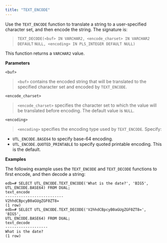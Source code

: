 ```yaml
---
title: "TEXT_ENCODE"
---
```


Use the `TEXT_ENCODE` function to translate a string to a user-specified character set, and then encode the string. The signature is:

> `TEXT_DECODE(<buf> IN VARCHAR2, <encode_charset> IN VARCHAR2 DEFAULT` `NULL, <encoding> IN PLS_INTEGER DEFAULT NULL)`

This function returns a `VARCHAR2` value.

**Parameters**

`<buf>`

> `<buf>` contains the encoded string that will be translated to the specified character set and encoded by `TEXT_ENCODE`.

`<encode_charset>`

> `<encode_charset>` specifies the character set to which the value will be translated before encoding. The default value is `NULL`.

`<encoding>`

> `<encoding>` specifies the encoding type used by `TEXT_ENCODE`. Specify:

-   `UTL_ENCODE.BASE64` to specify base-64 encoding.
-   `UTL_ENCODE.QUOTED_PRINTABLE` to specify quoted printable encoding. This is the default.

**Examples**

The following example uses the `TEXT_ENCODE` and `TEXT_DECODE` functions to first encode, and then decode a string:

```text
edb=# SELECT UTL_ENCODE.TEXT_ENCODE('What is the date?', 'BIG5',
UTL_ENCODE.BASE64) FROM DUAL;
text_encode
--------------------------
V2hhdCBpcyB0aGUgZGF0ZT8=
(1 row)
edb=# SELECT UTL_ENCODE.TEXT_DECODE('V2hhdCBpcyB0aGUgZGF0ZT8=', 'BIG5',
UTL_ENCODE.BASE64) FROM DUAL;
text_decode
-------------------
What is the date?
(1 row)
```
